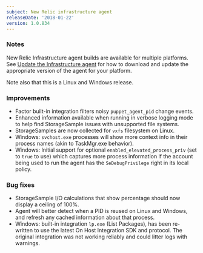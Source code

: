 ```yaml
---
subject: New Relic infrastructure agent
releaseDate: '2018-01-22'
version: 1.0.834
---
```


### Notes

New Relic Infrastructure agent builds are available for multiple platforms. See [Update the Infrastructure agent](https://docs.newrelic.com/docs/infrastructure/new-relic-infrastructure/installation/update-infrastructure-agent) for how to download and update the appropriate version of the agent for your platform.

Note also that this is a Linux and Windows release.

### Improvements

* Factor built-in integration filters noisy `puppet_agent_pid` change events.
* Enhanced information available when running in verbose logging mode to help find StorageSample issues with unsupported file systems.
* StorageSamples are now collected for `vxfs` filesystem on Linux.
* Windows: `svchost.exe` processes will show more context info in their process names (akin to TaskMgr.exe behavior).
* Windows: Initial support for optional `enabled_elevated_process_priv` (set to `true` to use) which captures more process information if the account being used to run the agent has the `SeDebugPrivilege` right in its local policy.

### Bug fixes

* StorageSample I/O calculations that show percentage should now display a ceiling of 100%.
* Agent will better detect when a PID is reused on Linux and Windows, and refresh any cached information about that process.
* Windows: built-in integration `lp.exe` (List Packages), has been re-written to use the latest On Host Integration SDK and protocol. The original integration was not working reliably and could litter logs with warnings.
